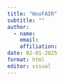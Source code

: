 ```yaml
---
title: "WooFAIR"
subtitle: ""
author:
  - name: 
    email: 
    affiliation: 
date: 02-01-2025
format: html
editor: visual
---
```


## 
